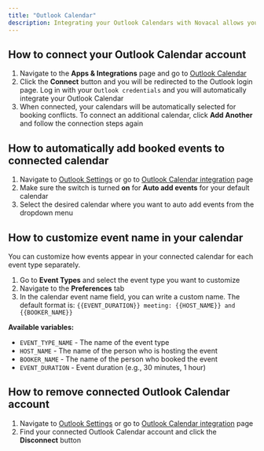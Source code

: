 ```yaml
---
title: "Outlook Calendar"
description: Integrating your Outlook Calendars with Novacal allows you to sync your existing calendar events and avoid double bookings. Follow the steps below to connect or disconnect your Outlook Calendar accounts.
---
```


## How to connect your Outlook Calendar account

1. Navigate to the **Apps & Integrations** page and go to [Outlook Calendar](https://app.novacal.io/integrations/outlook-calendar)
2. Click the **Connect** button and you will be redirected to the Outlook login page. Log in with your `Outlook credentials` and you will automatically integrate your Outlook Calendar
3. When connected, your calendars will be automatically selected for booking conflicts. To connect an additional calendar, click **Add Another** and follow the connection steps again

## How to automatically add booked events to connected calendar

1. Navigate to [Outlook Settings](https://app.novacal.io/settings/calendar) or go to [Outlook Calendar integration](https://app.novacal.io/integrations/outlook-calendar) page
2. Make sure the switch is turned **on** for **Auto add events** for your default calendar
3. Select the desired calendar where you want to auto add events from the dropdown menu

## How to customize event name in your calendar

You can customize how events appear in your connected calendar for each event type separately.

1. Go to **Event Types** and select the event type you want to customize
2. Navigate to the **Preferences** tab
3. In the calendar event name field, you can write a custom name. The default format is: `{{EVENT_DURATION}} meeting: {{HOST_NAME}} and {{BOOKER_NAME}}`

**Available variables:**

- `EVENT_TYPE_NAME` - The name of the event type
- `HOST_NAME` - The name of the person who is hosting the event
- `BOOKER_NAME` - The name of the person who booked the event
- `EVENT_DURATION` - Event duration (e.g., 30 minutes, 1 hour)

## How to remove connected Outlook Calendar account

1. Navigate to [Outlook Settings](https://app.novacal.io/settings/calendar) or go to [Outlook Calendar integration](https://app.novacal.io/integrations/outlook-calendar) page
2. Find your connected Outlook Calendar account and click the **Disconnect** button
